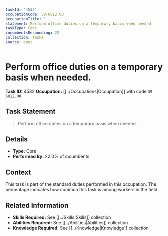 ```yaml
---
taskId: '4532'
occupationCode: 39-6012.00
occupationTitle: ''
statement: Perform office duties on a temporary basis when needed.
taskType: Core
incumbentsResponding: 22
collection: Tasks
source: onet
---
```

# Perform office duties on a temporary basis when needed.

**Task ID:** 4532
**Occupation:** [[../Occupations|Occupation]] with code `39-6012.00`

## Task Statement

> Perform office duties on a temporary basis when needed.

## Details

- **Type:** Core
- **Performed By:** 22.0% of incumbents

## Context

This task is part of the standard duties performed in this occupation. The percentage indicates how common this task is among workers in the field.

## Related Information

- **Skills Required:** See [[../Skills|Skills]] collection
- **Abilities Required:** See [[../Abilities|Abilities]] collection
- **Knowledge Required:** See [[../Knowledge|Knowledge]] collection
